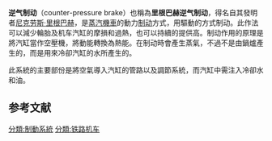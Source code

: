 {{Unreferenced|time=2021-03-02T10:37:02+00:00}}
'''逆气制动'''（counter-pressure brake）也稱為'''里根巴赫逆气制动'''，得名自其發明者[[尼克劳斯·里根巴赫|尼克劳斯·里根巴赫]]，是[[蒸汽機車|蒸汽機車]]的動力[[制动|制动]]方式，用驅動{{le|机车汽缸|cylinder (locomotive)}}的方式制动。此作法可以減少{{le|驅動輪|driving wheel}}輪胎及机车汽缸的摩損和過熱，也可以持續的提供高{{le|制动力|brake force}}。制动作用的原理是將汽缸當作空壓機，將動能轉換為熱能。在制动時會產生蒸氣，不過不是由鍋爐產生的，而是用來冷卻汽缸的水所產生的。

此系統的主要部份是將空氣導入汽缸的管路以及調節系統，而汽缸中需注入冷卻水和油。
==参考文献==
{{reflist}}
{{鐵路制動系統}}
[[分類:制動系統|分類:制動系統]]
[[分類:铁路机车|分類:铁路机车]]
{{tech-stub}}